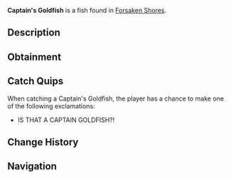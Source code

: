 {{FishInfobox
|image          = Captain's Goldfish.png
|rarity         = Mythical
|sea            = First Sea
|location       = [[Forsaken Shores]]
|sublocation    = 
|sources        = Fishing Rod
|radar_location = 
|xp             = 2800
|weather        = 
|time           = Day
|season         = Summer
|bait           = Truffle Worm
|base_weight    = 2.5
|base_value     = 1700
|weight_range   = 1.5
|base_chance    = 0.001
|base_resil     = 5
}}
'''Captain's Goldfish''' is a {{Rarity|Mythical}} fish found in [[Forsaken Shores]].

== Description ==
{{Description|A mythical, elusive goldfish found beneath waterfalls, said to bring fortune to rare finders.|Bestiary Entry}}

== Obtainment ==
{{Description|Found beneath enchanted waterfalls.|Bestiary Hint}}
{{Fish Availability|
Forsaken Shores/Freshwater Pond
|top_rods      = 
Leviathan's Fang Rod\205367.09\617067.36;
Free Spirit Rod\183540.89\605528.34;
Trident Rod\179500.14\592197.31;
No-Life Rod\142975.85\430449.63;
Azure Of Lagoon\134795.04\456489.3;
Flimsy Rod\118844.78\344052.9;
Training Rod\117242.16\300049.51;
Fortune Rod\88402.99\251475.26;
Rod Of Time\84500.37\297448.23;
Seraphic Rod\123368.83\358316.63;
Ethereal Prism Rod\122836.18\346538.79;
Rod Of The Forgotten Fang\118621.96\348882.86;
Challenger's Rod\118253.26\359863.93;
Rod Of The Exalted One\115559.58\330055.45;
Rod Of The Depths\108756.43\328995.05;
Zeus Rod\106750.33\339902.22;
Verdant Shear Rod\106323.13\323221.04;
Depthseeker Rod\104003.74\340184.87;
Blazebringer Rod\103854.37\342630.8;
Avalanche Rod\95381.11\325181.92;
Volcanic Rod\92511.91\305210.37;
Steady Rod\45756.59\157724.92
|recommended   = Trident Rod
}}

== Catch Quips ==
When catching a Captain's Goldfish, the player has a chance to make one of the following exclamations:
* IS THAT A CAPTAIN GOLDFISH?!

== Change History ==
{{Change History|{{subst:Current Version}}}}

== Navigation ==
{{Fish Navbox|Forsaken Shores}}